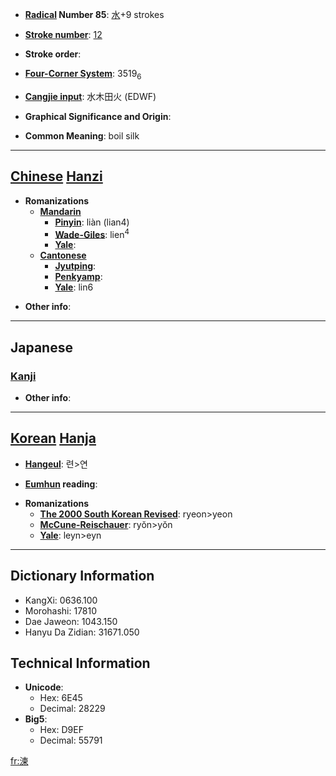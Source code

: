 * '''[[Wiktionary:Chinese radical index| Radical]] Number 85''': [[Wiktionary:Chinese radical index 水|水]]+9 strokes

* '''[[Wiktionary:Chinese total strokes index|Stroke number]]''': [[Wiktionary:Chinese total strokes index 12|12]]

* '''Stroke order''': 

* '''[[Wiktionary:Chinese four corner index|Four-Corner System]]''': 3519<sub>6</sub>

* '''[[Wiktionary:Chinese Cangjie index|Cangjie input]]''': 水木田火 (EDWF)

* '''Graphical Significance and Origin''': 

* '''Common Meaning''': boil silk

----

== [[Chinese]] [[Hanzi]] ==

* '''Romanizations'''
** '''[[Mandarin]]'''
*** '''[[Pinyin]]''': liàn (lian4)
*** '''[[Wade-Giles]]''': lien<sup>4</sup>
*** '''[[Yale]]''': 
** '''[[Cantonese]]'''
*** '''[[Jyutping]]''':
*** '''[[Penkyamp]]''': 
*** '''[[Yale]]''': lin6

* '''Other info''': 

----

==Japanese==
===[[Kanji]]===
{{kanji|on readings=[[れん]] (ren), [[らん]] (ran)
|kun readings=[[ねる]] (neru)
}}

* '''Other info''':  

----

== [[Korean]] [[Hanja]] ==

* '''[[Hangeul]]''': 련>연

* '''[[Eumhun]] reading''': 

* '''Romanizations'''
** '''[[The 2000 South Korean Revised Romanization|The 2000 South Korean Revised]]''': ryeon>yeon
** '''[[McCune-Reischauer]]''': ryŏn>yŏn
** '''[[Yale]]''': leyn>eyn

----

== Dictionary Information ==

* KangXi: 0636.100
* Morohashi: 17810
* Dae Jaweon: 1043.150
* Hanyu Da Zidian: 31671.050

== Technical Information ==

* '''Unicode''':
** Hex: 6E45
** Decimal: 28229
* '''Big5''':
** Hex: D9EF
** Decimal: 55791

[[fr:湅]]